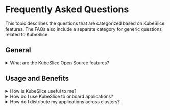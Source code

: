 # Frequently Asked Questions 

This topic describes the questions that are categorized based on KubeSlice features. The FAQs also include a 
separate category for generic questions related to KubeSlice. 

## General

<details>
<summary>What are the KubeSlice Open Source features?  </summary>
<p>
**KubeSlice Open Source Features**

* Multi-cluster connectivity
  * On-prem, EKS, GKE, AKS, OCP, LKE, etc.
    * Slice specific L3 overlay network, CNI agnostic, slice subnet, IPAM, and QoS/priority
  * Full mesh connectivity
  * Micro-segmentation and isolation
  * Automation of Gateways, OpenVPN tunnels, redundant tunnels, and key rotation
  * NSM overlay network in clusters
  * Pod-to-pod connectivity over the overlay network
* Namespace association
  * Application namespaces
    - One or more namespaces can be associated with a slice.
  * Allowed namespaces
* Application onboarding
  * Application services/pods are onboarded on to a slice.
* Network policy, isolation, and monitoring
  * Network policies applied to all the associated application namespaces across all 
    clusters associated with a slice.
  * Worker Operator monitors for drifts, alerts, and remediation
* Service discovery across a slice
  * Service export and import
  * Service-to-service connectivity over the slice overlay network
* Istio service mesh integration 
  * Control plane per cluster
* Service imports as virtual services
  * E/W ingress/egress gateways
  * mTLS across clusters
* KubeSlice Controller
  * KubeSlice Control Plane and GitOps
  * Extends Kubernetes Control Plane
  * Multiple projects/tenants
  * Configuration/state managed using CRDs 
  * Slice management, operations, and policies
</p>
</details>

## Usage and Benefits

<details>
<summary>How is KubeSlice useful to me?</summary>
<p>
KubeSlice creates a flat, secure virtual network overlay for streamlined data distribution and communication between 
distributed workloads. It enables multi-tenancy and reduces deployment time, complexity, and costs for multi-cloud, hybrid 
cloud, and edge environments. KubeSlice seamlessly integrates with the Kubernetes ecosystem.
</p>
</details>


<details>
<summary>How do I use KubeSlice to onboard applications?</summary>
<p>
KubeSlice supports slice creation. A slice can be connected to worker clusters, and 
applications from those connected clusters can be onboarded onto the slice. 
To learn more, see [onboarding applications](/versioned_docs/version-1.5.0/install-kubeslice/yaml/slice-operations/slice-operations-slice-creation.mdx#onboard-namespaces).
</p>
</details>

<details>
<summary>How do I distribute my applications across clusters?</summary>
<p>
You can onboard applications from your cluster onto a slice by onboarding namespaces and create a service export to 
distribute applications across clusters. The other clusters must also be part of that slice.
To learn more, see [Service Export](/versioned_docs/version-1.5.0/install-kubeslice/yaml/slice-operations/slice-operations-slice-creation.mdx#serviceexports-and-serviceimports).
</p>
</details>